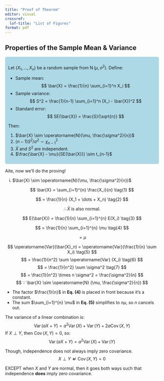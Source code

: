 ```yaml
---
title: "Proof of Theorem"
editor: visual
crossref:
  lof-title: "List of Figures"
format: pdf
---
```


:::: {#thm-line}
## Properties of the Sample Mean & Variance

::: {style="background-color: lightblue; padding: 10px; border-radius: 5px;"}
Let $( {X_1, \dots, X_n} )$ be a random sample from $\operatorname{N}(\mu, \sigma^2)$. Define:

-   Sample mean: $$ \bar{X} = \frac{1}{n} \sum_{i=1}^n X_i $$
-   Sample variance: $$ S^2 = \frac{1}{n-1} \sum_{i=1}^n (X_i - \bar{X})^2 $$
-   Standard error: $$ SE(\bar{X}) = \frac{S}{\sqrt{n}} $$

Then:

1)  $\bar{X} \sim \operatorname{N}(\mu, \frac{\sigma^2}{n})$
2)  $(n-1) S^2 / \sigma^2 \sim \chi^2_{n-1}$
3)  $\bar{X}$ and $S^2$ are independent.
4)  $\frac{\bar{X} - \mu}{SE(\bar{X})} \sim t_{n-1}$
:::
::::

Aite, now we'll do the proving!

:::: proof
i)  $\bar{X} \sim \operatorname{N}(\mu, \frac{\sigma^2}{n})$

$$
\bar{X} = \sum_{i=1}^{n} \frac{X_i}{n} \tag{1}
$$

$$
= \frac{1}{n} (X_1 + \dots + X_n) \tag{2}
$$

$$
\therefore \bar{X} \text{ is also normal.}
$$

$$
E(\bar{X}) = \frac{1}{n} \sum_{i=1}^{n} E(X_i) \tag{3}
$$

$$
= \frac{1}{n} \sum_{i=1}^{n} \mu \tag{4}
$$

$$
= \mu 
$$

$$
\operatorname{Var}(\bar{X}_n) = \operatorname{Var}(\frac{1}{n} \sum X_i) \tag{5}
$$ $$
= \frac{1}{n^2} \sum \operatorname{Var} (X_i) \tag{6}
$$ $$
= \frac{1}{n^2} \sum \sigma^2 \tag{7}
$$ $$
= \frac{1}{n^2} \times n \sigma^2 = \frac{\sigma^2}{n}
$$ $$
∵ \bar{X} \sim \operatorname{N} (\mu, \frac{\sigma^2}{n})
$$

::: {.callout-note}
- The factor $\frac{1}{n}$ in **Eq. (4)** is placed in front because it’s a constant.\
- The sum $\sum_{i=1}^{n} \mu$ in **Eq. (5)** simplifies to $n\mu$, so $n$ cancels out. \
:::

::: {.callout-warning}
The variance of a linear combination is:
$$
\operatorname{Var}(aX + Y) = a^2 \operatorname{Var} (X) + \operatorname{Var} (Y) +2a \operatorname{Cov}(X,Y)
$$
If $X \perp Y$, then $\operatorname{Cov}(X,Y) = 0$, so:
$$
\operatorname{Var}(aX + Y) = a^2 \operatorname{Var} (X) + \operatorname{Var} (Y)
$$

Though, independence does not always imply zero covariance.
$$
X \perp Y \nLeftarrow \operatorname{Cov}(X,Y) = 0 
$$

EXCEPT when $X$ and $Y$ are normal, then it goes both ways such that independence **does** imply zero covariance.
:::


::::
